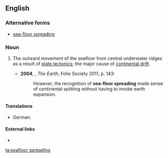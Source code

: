 ==English==
===Alternative forms===
*[[sea-floor spreading]]

===Noun===
{{en-noun|head=[[seafloor]] [[spreading]]|-}}

# {{context|geology|lang=en}} The outward movement of the seafloor from central underwater ridges as a result of [[plate tectonics]]; the major cause of [[continental drift]].
#*'''2004''', {{w|Richard Fortey}}, ''The Earth'', Folio Society 2011, p. 143:
#*:However, the recognition of '''sea-floor spreading''' made sense of continental splitting without having to invoke earth expansion.

====Translations====
{{trans-top|outward movement of the seafloor}}
* German: {{t|de|Ozeanbodenspreizung|f}}
{{trans-mid}}
{{trans-bottom}}

====External links====
* {{pedialite}}

[[ta:seafloor spreading]]